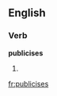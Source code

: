 
==English==

===Verb===
'''publicises'''

# {{third-person singular of|[[publicise]]}}

[[fr:publicises]]